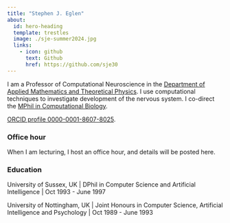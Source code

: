 ```yaml
---
title: "Stephen J. Eglen"
about:
  id: hero-heading
  template: trestles
  image: ./sje-summer2024.jpg
  links:
    - icon: github
      text: Github
      href: https://github.com/sje30
---
```


<!-- ### This content appears above the formatted about page content. -->

:::{#hero-heading}


I am a Professor of Computational Neuroscience in the [Department of
Applied Mathematics and Theoretical Physics](http://damtp.cam.ac.uk).
 I use computational techniques to
investigate development of the nervous system.  I co-direct the [MPhil
in Computational
Biology](https://www.maths.cam.ac.uk/postgrad/mphil/compbio).

[ORCID profile 0000-0001-8607-8025](https://orcid.org/0000-0001-8607-8025).

### Office hour

When I am lecturing, I host an office hour, and details will be posted here.

<!-- I normally have an office hour during Michaelmas and Lent terms. -->
<!-- During Lent 2024, my office hour is Monday 1-2pm via the University's -->
<!-- Microsoft Teams software.  Either ring me or leave me a message in the -->
<!-- hour and I will get back to you during the hour. -->
<!-- office hour for  Lent term is Fri 12-1pm in G0.11. -->

### Education

University of Sussex, UK | DPhil in Computer Science and Artificial
Intelligence | Oct 1993 - June 1997

University of Nottingham, UK | Joint Honours in Computer Science,
Artificial Intelligence and Psychology | Oct 1989 - June 1993



:::

<!-- ### This content appears below the formatted about page content. -->





